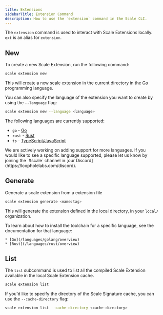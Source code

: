 ```yaml
---
title: Extensions
sidebarTitle: Extension Command
description: How to use the `extension` command in the Scale CLI.
---
```


The `extension` command is used to interact with Scale Extensions locally. `ext` is an alias for `extension`.

## New

To create a new Scale Extension, run the following command:

```bash
scale extension new
```

This will create a new scale extension in the current directory in the [Go](https://golang.org/) programming language.

You can also specify the language of the extension you want to create by using the `--language` flag:

```bash
scale extension new --language <language>
```

The following languages are currently supported:

  * `go` - [Go](/languages/golang/overview)
  * `rust` - [Rust](/languages/rust/overview)
  * `ts` - [TypeScript/JavaScript](/languages/javascript-typescript/overview)

<Note>
    We are actively working on adding support for more languages. If you would like to see a specific language supported, please let
    us know by joining the `#scale` channel in [our Discord](https://loopholelabs.com/discord).
</Note>

## Generate

Generate a scale extension from a extension file

```bash
scale extension generate <name:tag>
```

This will generate the extension defined in the local directory, in your `local/` organization.


<Note>
    To learn about how to install the toolchain for a specific language, see the documentation for that language:

    * [Go](/languages/golang/overview)
    * [Rust](/languages/rust/overview)
</Note>

## List

The `list` subcommand is used to list all the compiled Scale Extension available in the local Scale Extension cache.

```bash
scale extension list
```

If you'd like to specify the directory of the Scale Signature cache, you can use the `--cache-directory` flag:

```bash
scale extension list --cache-directory <cache-directory>
```
